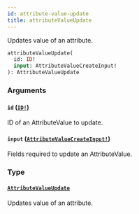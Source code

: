 ```yaml
---
id: attribute-value-update
title: attributeValueUpdate
---
```


Updates value of an attribute.

```graphql
attributeValueUpdate(
  id: ID!
  input: AttributeValueCreateInput!
): AttributeValueUpdate

```

### Arguments

#### `id` ([`ID!`](../../../developer/api-reference/scalars/id))

ID of an AttributeValue to update.

#### `input` ([`AttributeValueCreateInput!`](../../../developer/api-reference/inputs/attribute-value-create-input))

Fields required to update an AttributeValue.

### Type

#### [`AttributeValueUpdate`](../../../developer/api-reference/objects/attribute-value-update)

Updates value of an attribute.
